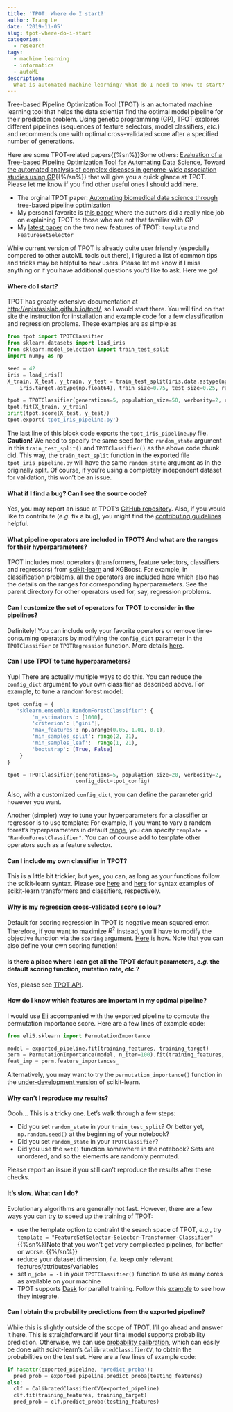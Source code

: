 ```yaml
---
title: 'TPOT: Where do I start?'
author: Trang Le
date: '2019-11-05'
slug: tpot-where-do-i-start
categories:
  - research
tags:
  - machine learning
  - informatics
  - autoML
description:
  What is automated machine learning? What do I need to know to start? While TPOT already has greatly extensive documentation and actively maintained, I figured a list of common tips and tricks may be helpful to new users.
---
```


Tree-based Pipeline Optimization Tool (TPOT) is an automated machine learning tool that helps the data scientist find the optimal model pipeline for their prediction problem. Using genetic programming (GP), TPOT explores different pipelines (sequences of feature selectors, model classifiers, *etc.*) and recommends one with optimal cross-validated score after a specified number of generations. 

Here are some TPOT-related papers{{%sn%}}Some others: [Evaluation of a Tree-based Pipeline Optimization Tool for Automating Data Science](https://dl.acm.org/citation.cfm?id=2908918), [Toward the automated analysis of complex diseases in genome-wide association studies using GP](https://dl.acm.org/citation.cfm?id=3071178.3071212){{%/sn%}} that will give you a quick glance at TPOT. Please let me know if you find other useful ones I should add here.

- The orginal TPOT paper: [Automating biomedical data science through tree-based pipeline optimization](https://link.springer.com/chapter/10.1007%2F978-3-319-31204-0_9) 	
- My personal favorite is [this paper](https://www.ncbi.nlm.nih.gov/pmc/articles/PMC5882490/) where the authors did a really nice job on explaining TPOT to those who are not that familiar with GP
- My [latest paper](https://doi.org/10.1093/bioinformatics/btz470) on the two new features of TPOT: `template` and `FeatureSetSelector`

While current version of TPOT is already quite user friendly (especially compared to other autoML tools out there), I figured a list of common tips and tricks may be helpful to new users. Please let me know if I miss anything or if you have additional questions you'd like to ask. Here we go!

#### Where do I start?

TPOT has greatly extensive documentation at [http://epistasislab.github.io/tpot/](http://epistasislab.github.io/tpot/), so I would start there. You will find on that site the instruction for installation and example code for a few classification and regression problems. These examples are as simple as

```python
from tpot import TPOTClassifier
from sklearn.datasets import load_iris
from sklearn.model_selection import train_test_split
import numpy as np

seed = 42
iris = load_iris()
X_train, X_test, y_train, y_test = train_test_split(iris.data.astype(np.float64),
    iris.target.astype(np.float64), train_size=0.75, test_size=0.25, random_state=seed)

tpot = TPOTClassifier(generations=5, population_size=50, verbosity=2, random_state=seed)
tpot.fit(X_train, y_train)
print(tpot.score(X_test, y_test))
tpot.export('tpot_iris_pipeline.py')
```

The last line of this block code exports the `tpot_iris_pipeline.py` file.
**Caution!** We need to specify the same seed for the `random_state` argument in this `train_test_split()` and `TPOTClassifier()` as the above code chunk did.
This way, the `train_test_split` function in the exported file `tpot_iris_pipeline.py` will have the same `random_state` argument as in the originally split.
Of course, if you're using a completely independent  dataset for validation, this won't be an issue.

#### What if I find a bug? Can I see the source code?

Yes, you may report an issue at TPOT's [GitHub repository](https://github.com/EpistasisLab/tpot).
Also, if you would like to contribute (*e.g.* fix a bug), you might find the [contributing guidelines](https://epistasislab.github.io/tpot/contributing/) helpful.


#### What pipeline operators are included in TPOT? And what are the ranges for their hyperparameters?

TPOT includes most operators (transformers, feature selectors, classifiers and regressors) from [scikit-learn](https://scikit-learn.org/stable/) and XGBoost.
For example, in classification problems, all the operators are included [here](https://github.com/EpistasisLab/tpot/blob/master/tpot/config/classifier.py) which also has the details on the ranges for corresponding hyperparameters.
See the parent directory for other operators used for, say, regression problems.


#### Can I customize the set of operators for TPOT to consider in the pipelines?

Definitely! You can include only your favorite operators or remove time-consuming operators by modifying the `config_dict` parameter in the `TPOTClassifier` or `TPOTRegression` function. More details [here](https://epistasislab.github.io/tpot/using/#customizing-tpots-operators-and-parameters).


#### Can I use TPOT to tune hyperparameters?

Yup!
There are actually multiple ways to do this.
You can reduce the `config_dict` argument to your own classifier as described above.
For example, to tune a random forest model:

```python
tpot_config = {
   'sklearn.ensemble.RandomForestClassifier': {
        'n_estimators': [1000],
        'criterion': ["gini"],
        'max_features': np.arange(0.05, 1.01, 0.1),
        'min_samples_split': range(2, 21),
        'min_samples_leaf':  range(1, 21),
        'bootstrap': [True, False]
    }
}

tpot = TPOTClassifier(generations=5, population_size=20, verbosity=2,
                      config_dict=tpot_config)
```

Also, with a customized `config_dict`, you can define the parameter grid however you want.

Another (simpler) way to tune your hyperparameters for a classifier or regressor is to use template:
For example, if you want to vary a random forest's hyperparameters in default [range](https://github.com/EpistasisLab/tpot/blob/master/tpot/config/classifier.py), you can specify `template = "RandomForestClassifier"`. 
You can of course add to template other operators such as a feature selector.


#### Can I include my own classifier in TPOT?
This is a little bit trickier, but yes, you can, as long as your functions follow the scikit-learn syntax. Please see [here](https://github.com/scikit-learn/scikit-learn/blob/1495f6924/sklearn/preprocessing/data.py#L1047) and [here](https://github.com/scikit-learn/scikit-learn/blob/1495f6924/sklearn/ensemble/gradient_boosting.py#L1778) for syntax examples of scikit-learn transformers and classifiers, respectively.


#### Why is my regression cross-validated score so low?
Default for scoring regression in TPOT is negative mean squared error. Therefore, if you want to maximize $R^2$ instead, you'll have to modify the objective function via the `scoring` argument. [Here](https://epistasislab.github.io/tpot/using/#scoring-functions) is how.
Note that you can also define your own scoring function!


#### Is there a place where I can get all the TPOT default parameters, *e.g.* the default scoring function, mutation rate, *etc.*?
Yes, please see [TPOT API](https://epistasislab.github.io/tpot/api/).


#### How do I know which features are important in my optimal pipeline?
I would use [Eli](https://eli5.readthedocs.io/en/latest/blackbox/permutation_importance.html) accompanied with the exported pipeline to compute the permutation importance score.
Here are a few lines of example code:
 
```python
from eli5.sklearn import PermutationImportance

model = exported_pipeline.fit(training_features, training_target)
perm = PermutationImportance(model, n_iter=100).fit(training_features, training_target)
feat_imp = perm.feature_importances_
```

Alternatively, you may want to try the `permutation_importance()` function in the [under-development version](https://scikit-learn.org/dev/modules/generated/sklearn.inspection.permutation_importance.html#sklearn.inspection.permutation_importance) of scikit-learn.


#### Why can't I reproduce my results?

Oooh... This is a tricky one. Let's walk through a few steps:

- Did you set `random_state` in your `train_test_split`? Or better yet, `np.random.seed()` at the beginning of your notebook?
- Did you set `random_state` in your `TPOTClassifier`?
- Did you use the `set()` function somewhere in the notebook? Sets are unordered, and so the elements are randomly permuted.

Please report an issue if you still can't reproduce the results after these checks.

#### It's slow. What can I do?

Evolutionary algorithms are generally not fast.
However, there are a few ways you can try to speed up the training of TPOT:

- use the template option to contraint the search space of TPOT, *e.g.*, try `template = "FeatureSetSelector-Selector-Transformer-Classifier"`{{%sn%}}Note that you won't get very complicated pipelines, for better or worse. {{%/sn%}}
- reduce your dataset dimension, *i.e.* keep only relevant features/attributes/variables
- set `n_jobs = -1` in your `TPOTClassifier()` function to use as many cores as available on your machine
- TPOT supports [Dask](https://docs.dask.org/en/latest/) for parallel training. Follow this [example](https://examples.dask.org/machine-learning/tpot.html) to see how they integrate.

#### Can I obtain the probability predictions from the exported pipeline?

While this is slightly outside of the scope of TPOT, I'll go ahead and answer it here.
This is straightforward if your final model supports probability prediction.
Otherwise, we can use [probability calibration](https://scikit-learn.org/stable/modules/calibration.html#calibration), which can easily be done with scikit-learn's `CalibratedClassifierCV`, to obtain the probabilities on the test set.
Here are a few lines of example code:

```python
if hasattr(exported_pipeline, 'predict_proba'):
  pred_prob = exported_pipeline.predict_proba(testing_features)
else:
  clf = CalibratedClassifierCV(exported_pipeline) 
  clf.fit(training_features, training_target)
  pred_prob = clf.predict_proba(testing_features)
```